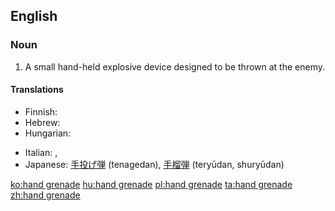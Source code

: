 {{wikipedia}}

==English==

===Noun===
{{en-noun|sg=[[hand]] [[grenade]]}}

# {{military}} A small hand-held explosive device designed to be thrown at the enemy.

====Translations====
{{top}}
* Finnish: {{t-|fi|käsikranaatti}}
* Hebrew: {{he-translation|רמון יד|rimon yad}}
* Hungarian: {{t+|hu|kézigránát}}
{{mid}}
* Italian: {{t-|it|granata|f}}, {{t-|it|bomba a mano|f}}
* Japanese: [[手投げ弾]] (tenagedan), [[手榴弾]] (teryūdan, shuryūdan)
{{bottom}}

[[ko:hand grenade]]
[[hu:hand grenade]]
[[pl:hand grenade]]
[[ta:hand grenade]]
[[zh:hand grenade]]